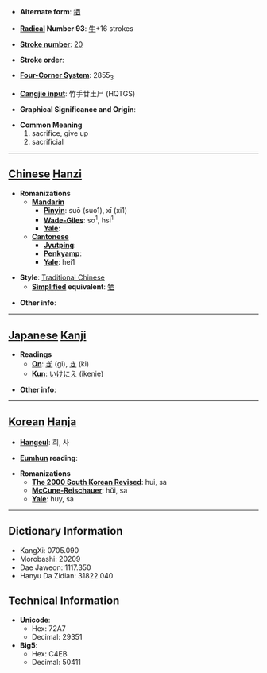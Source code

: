 * '''Alternate form''': [[牺]]

* '''[[Wiktionary:Chinese radical index| Radical]] Number 93''': [[Wiktionary:Chinese radical index 牛|牛]]+16 strokes

* '''[[Wiktionary:Chinese total strokes index|Stroke number]]''': [[Wiktionary:Chinese total strokes index 20|20]]

* '''Stroke order''': 

* '''[[Wiktionary:Chinese four corner index|Four-Corner System]]''': 2855<sub>3</sub>

* '''[[Wiktionary:Chinese Cangjie index|Cangjie input]]''': 竹手廿土尸 (HQTGS)

* '''Graphical Significance and Origin''': 

* '''Common Meaning'''
*#sacrifice, give up
*# sacrificial


----

== [[Chinese]] [[Hanzi]] ==

* '''Romanizations'''
** '''[[Mandarin]]'''
*** '''[[Pinyin]]''': suō (suo1), xī (xi1)
*** '''[[Wade-Giles]]''': so<sup>1</sup>, hsi<sup>1</sup>
*** '''[[Yale]]''': 
** '''[[Cantonese]]'''
*** '''[[Jyutping]]''':
*** '''[[Penkyamp]]''': 
*** '''[[Yale]]''': hei1

* '''Style''': [[Traditional Chinese]] 
** '''[[Simplified Chinese|Simplified]] equivalent''': [[牺]]

* '''Other info''': 

----

== [[Japanese]] [[Kanji]] ==

* '''Readings'''
** '''[[On]]''': [[ぎ]] (gi), [[き]] (ki)
** '''[[Kun]]''': [[いけにえ]] (ikenie)

* '''Other info''':  

----

== [[Korean]] [[Hanja]] ==

* '''[[Hangeul]]''': 희, 사

* '''[[Eumhun]] reading''': 

* '''Romanizations'''
** '''[[The 2000 South Korean Revised Romanization|The 2000 South Korean Revised]]''': hui, sa
** '''[[McCune-Reischauer]]''': hŭi, sa
** '''[[Yale]]''': huy, sa

----

== Dictionary Information ==

* KangXi: 0705.090
* Morobashi: 20209
* Dae Jaweon: 1117.350
* Hanyu Da Zidian: 31822.040

== Technical Information ==

* '''Unicode''':
** Hex: 72A7
** Decimal: 29351
* '''Big5''':
** Hex: C4EB
** Decimal: 50411